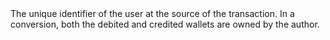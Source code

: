   

  
<ParamField body="AuthorId" type="string" required>     
The unique identifier of the user at the source of the transaction. In a conversion, both the debited and credited wallets are owned by the author.   

<Expandable title="properties">  

</Expandable> 
</ParamField>